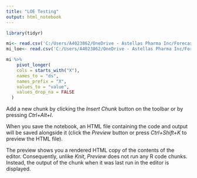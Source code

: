 ```yaml
---
title: "LOE Testing"
output: html_notebook
---
```


```r
library(tidyr)

mi<- read.csv('C:/Users/A4023862/OneDrive - Astellas Pharma Inc/ForecastAI/LOE/inputs/mi.csv')
mi_loe<- read.csv('C:/Users/A4023862/OneDrive - Astellas Pharma Inc/ForecastAI/LOE/inputs/mi_loe.csv')

mi %>%
    pivot_longer(
    cols = starts_with("X"),
    names_to = "ds",
    names_prefix = "X",
    values_to = "value",
    values_drop_na = FALSE
  )
```

Add a new chunk by clicking the *Insert Chunk* button on the toolbar or by pressing *Ctrl+Alt+I*.

When you save the notebook, an HTML file containing the code and output will be saved alongside it (click the *Preview* button or press *Ctrl+Shift+K* to preview the HTML file).

The preview shows you a rendered HTML copy of the contents of the editor. Consequently, unlike *Knit*, *Preview* does not run any R code chunks. Instead, the output of the chunk when it was last run in the editor is displayed.
